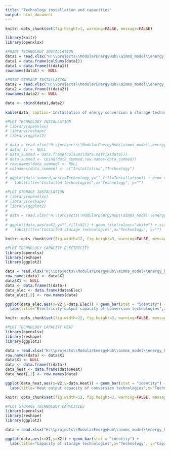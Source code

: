 ```yaml
---
title: "Technology installation and capacities"
output: html_document
---
```


```r
knitr::opts_chunk$set(fig.height=1, warning=FALSE, message=FALSE)
```

```r
library(knitr)
library(openxlsx)

#PRINT TECHNOLOGY INSTALLATION
data1 = read.xlsx("H:\\projects\\ModularEnergyHub\\aimms_model\\energy_hub\\results_capacities.xlsx","Installation",colNames=TRUE,rowNames=TRUE)
data1 = data.frame(colSums(data1))
data1 = data.frame(t(data1))
rownames(data1) <- NULL

#PRINT STORAGE INSTALLATION
data2 = read.xlsx("H:\\projects\\ModularEnergyHub\\aimms_model\\energy_hub\\results_capacities.xlsx","Installation_storage",colNames=FALSE,rowNames=TRUE)
data2 = data.frame(t(data2))
rownames(data2) <- NULL

data <- cbind(data1,data2)
  
kable(data, caption='Installation of energy conversion & storage technologies')

```


```r
#PLOT TECHNOLOGY INSTALLATION
# library(openxlsx)
# library(reshape)
# library(ggplot2)

# data = read.xlsx("H:\\projects\\ModularEnergyHub\\aimms_model\\energy_hub\\results_capacities.xlsx","Installation")
# data[,1] <- NULL
# data_summed = data.frame(colSums(data.matrix(data)))
# data_summed <- cbind(data_summed,row.names(data_summed))
# row.names(data_summed) <- NULL
# colnames(data_summed) <- c("Installation","Technology")
# 
# ggplot(data_summed,aes(x=Technology,y="",fill=Installation)) + geom_tile(colour="white") + scale_fill_gradient(low ="white",high="firebrick") + guides(fill=FALSE) + theme(panel.border = element_blank(), panel.grid=element_blank()) +
#   labs(title="Installed technologies",x="Technology", y="")

```

```r
#PLOT STORAGE INSTALLATION
# library(openxlsx)
# library(reshape)
# library(ggplot2)
# 
# data = read.xlsx("H:\\projects\\ModularEnergyHub\\aimms_model\\energy_hub\\results_capacities.xlsx","Installation_storage",colNames=FALSE)
# 
# ggplot(data,aes(x=X1,y="",fill=X2)) + geom_tile(colour="white") + scale_fill_gradient(low ="white",high="firebrick") + guides(fill=FALSE) + theme(panel.border = element_blank(), panel.grid=element_blank()) +
#   labs(title="Installed storage technologies",x="Technology", y="")

```

```r
knitr::opts_chunk$set(fig.width=12, fig.height=3, warning=FALSE, message=FALSE)
```

```r
#PLOT TECHNOLOGY CAPACITY ELECTRICITY
library(openxlsx)
library(reshape)
library(ggplot2)

data = read.xlsx("H:\\projects\\ModularEnergyHub\\aimms_model\\energy_hub\\results_capacities.xlsx","Capacity")
row.names(data) <- data$X1
data$X1 <- NULL 
data <- data.frame(t(data))
data_elec <- data.frame(data$Elec)
data_elec[,2] <- row.names(data)

ggplot(data_elec,aes(x=V2,y=data.Elec)) + geom_bar(stat = "identity") +
  labs(title="Electricity output capacity of conversion technologies",x="Technology", y="Capacity (kW)", legend.title="Technology")

```

```r
knitr::opts_chunk$set(fig.width=12, fig.height=3, warning=FALSE, message=FALSE)
```

```r
#PLOT TECHNOLOGY CAPACITY HEAT
library(openxlsx)
library(reshape)
library(ggplot2)

data = read.xlsx("H:\\projects\\ModularEnergyHub\\aimms_model\\energy_hub\\results_capacities.xlsx","Capacity")
row.names(data) <- data$X1
data$X1 <- NULL 
data <- data.frame(t(data))
data_heat <- data.frame(data$Heat)
data_heat[,2] <- row.names(data)

ggplot(data_heat,aes(x=V2,y=data.Heat)) + geom_bar(stat = "identity") +
  labs(title="Heat output capacity of conversion technologies",x="Technology", y="Capacity (kW)", legend.title="Technology")

```

```r
knitr::opts_chunk$set(fig.width=12, fig.height=3, warning=FALSE, message=FALSE)
```

```r
#PLOT STORAGE TECHNOLOGY CAPACITIES
library(openxlsx)
library(reshape)
library(ggplot2)

data = read.xlsx("H:\\projects\\ModularEnergyHub\\aimms_model\\energy_hub\\results_capacities.xlsx","Storage_capacity",colNames=FALSE)

ggplot(data,aes(x=X1,y=X2)) + geom_bar(stat = "identity") +
  labs(title="Capacity of storage technologies",x="Technology", y="Capacity (kWh)", legend.title="Storage technology")

```

